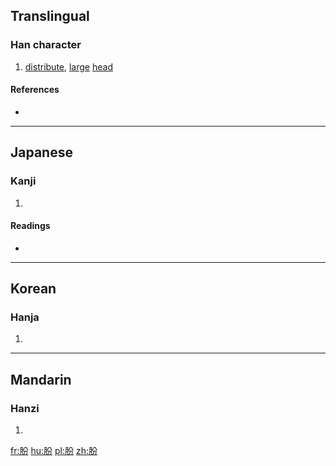 {{also|頒}}
==Translingual==

===Han character===
{{Han char|rn=74|rad=月|as=04|sn=8|four=|canj=月金尸竹 (BCSH)|ids=⿰[[月]][[分]]}}

# [[distribute]], [[large]] [[head]]

====References====
* {{Han ref|kx=0504.320|dkj=14343|dj=0883.120|hdz=32050.050|uh=670C|ud=26380}}

----

==Japanese==

===Kanji===
{{ja-kanji|grade=|rs=月04}}

# {{defn|lang=ja|sort=月04}}

====Readings====
* {{ja-readings|on=[[はん]] (han)|kun=[[わける]] (wakeru)}}

----

==Korean==

===Hanja===
{{ko-hanja|hangeul=[[반]], [[분]]|eumhun=|rv=ban, bun|mr=pan, pun|y=pan, pun}}

# {{defn|lang=ko|sort=月04}}

----

==Mandarin==

===Hanzi===
{{cmn-hanzi|pin=[[fén]] ([[fen2]]), [[bān]] ([[ban1]])|wg=fen<sup>2</sup>, pan<sup>1</sup>}}

# {{defn|lang=cmn|sort=月04}}

[[fr:朌]]
[[hu:朌]]
[[pl:朌]]
[[zh:朌]]